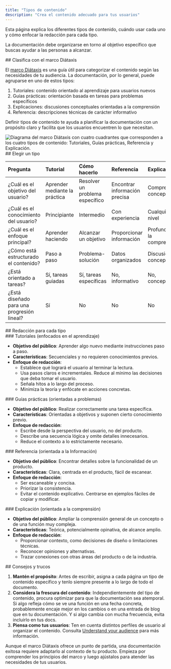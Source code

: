 ```yaml
---
title: "Tipos de contenido"
description: "Crea el contenido adecuado para tus usuarios"
---
```


<Tip>
  Esta página explica los diferentes tipos de contenido, cuándo usar cada uno y cómo enfocar la redacción para cada tipo.
</Tip>

La documentación debe organizarse en torno al objetivo específico que buscas ayudar a las personas a alcanzar.

<div id="categorize-using-the-ditaxis-framework">
  ## Clasifica con el marco Diátaxis
</div>

El [marco Diátaxis](https://diataxis.fr) es una guía útil para categorizar el contenido según las necesidades de tu audiencia. La documentación, por lo general, puede agruparse en uno de estos tipos:

1. Tutoriales: contenido orientado al aprendizaje para usuarios nuevos
2. Guías prácticas: orientación basada en tareas para problemas específicos
3. Explicaciones: discusiones conceptuales orientadas a la comprensión
4. Referencia: descripciones técnicas de carácter informativo

Definir tipos de contenido te ayuda a planificar la documentación con un propósito claro y facilita que los usuarios encuentren lo que necesitan.

<Frame>
  <img src="/images/guides/best-practices/diataxis.webp" alt="Diagrama del marco Diátaxis con cuatro cuadrantes que corresponden a los cuatro tipos de contenido: Tutoriales, Guías prácticas, Referencia y Explicación." />
</Frame>

<div id="picking-a-type">
  ## Elegir un tipo
</div>

| Pregunta                     | Tutorial             | Cómo hacerlo          | Referencia           | Explicación          |
|:-----------------------------|:---------------------|:---------------------|:---------------------|:---------------------|
| ¿Cuál es el objetivo del usuario?      | Aprender mediante la práctica | Resolver un problema específico | Encontrar información precisa | Comprender conceptos |
| ¿Cuál es el conocimiento del usuario? | Principiante         | Intermedio          | Con experiencia      | Cualquier nivel      |
| ¿Cuál es el enfoque principal?    | Aprender haciendo     | Alcanzar un objetivo | Proporcionar información | Profundizar la comprensión |
| ¿Cómo está estructurado el contenido? | Paso a paso         | Problema-solución    | Datos organizados    | Discusiones conceptuales |
| ¿Está orientado a tareas?          | Sí, tareas guiadas    | Sí, tareas específicas | No, informativo     | No, conceptual      |
| ¿Está diseñado para una progresión lineal? | Sí | No | No | No |

<div id="writing-for-each-type">
  ## Redacción para cada tipo
</div>

<div id="tutorials-learning-oriented">
  ### Tutoriales (enfocados en el aprendizaje)
</div>

* **Objetivo del público**: Aprender algo nuevo mediante instrucciones paso a paso.
* **Características**: Secuenciales y no requieren conocimientos previos.
* **Enfoque de redacción**:
  * Establece qué logrará el usuario al terminar la lectura.
  * Usa pasos claros e incrementales. Reduce al mínimo las decisiones que deba tomar el usuario.
  * Señala hitos a lo largo del proceso.
  * Minimiza la teoría y enfócate en acciones concretas.

<div id="how-to-guides-problem-oriented">
  ### Guías prácticas (orientadas a problemas)
</div>

* **Objetivo del público**: Realizar correctamente una tarea específica.
* **Características**: Orientadas a objetivos y suponen cierto conocimiento previo.
* **Enfoque de redacción**:
  * Escribe desde la perspectiva del usuario, no del producto.
  * Describe una secuencia lógica y omite detalles innecesarios.
  * Reduce el contexto a lo estrictamente necesario.

<div id="reference-information-oriented">
  ### Referencia (orientada a la Información)
</div>

* **Objetivo del público**: Encontrar detalles sobre la funcionalidad de un producto.
* **Características**: Clara, centrada en el producto, fácil de escanear.
* **Enfoque de redacción**:
  * Ser escaneable y concisa.
  * Priorizar la consistencia.
  * Evitar el contenido explicativo. Centrarse en ejemplos fáciles de copiar y modificar.

<div id="explanation-understanding-oriented">
  ### Explicación (orientada a la comprensión)
</div>

* **Objetivo del público**: Ampliar la comprensión general de un concepto o de una función muy compleja.
* **Características**: Teórica, potencialmente opinativa, de alcance amplio.
* **Enfoque de redacción**:
  * Proporcionar contexto, como decisiones de diseño o limitaciones técnicas.
  * Reconocer opiniones y alternativas.
  * Trazar conexiones con otras áreas del producto o de la industria.

<div id="tips-and-tricks">
  ## Consejos y trucos
</div>

1. **Mantén el propósito**: Antes de escribir, asigna a cada página un tipo de contenido específico y tenlo siempre presente a lo largo de todo el documento.
2. **Considera la frescura del contenido**: Independientemente del tipo de contenido, procura optimizar para que la documentación sea atemporal. Si algo refleja cómo se ve una función en una fecha concreta, probablemente encaje mejor en los cambios o en una entrada de blog que en tu documentación. Y si algo cambia con mucha frecuencia, evita incluirlo en tus docs.
3. **Piensa como tus usuarios**: Ten en cuenta distintos perfiles de usuario al organizar el contenido. Consulta [Understand your audience](/es/guides/understand-your-audience) para más información.

Aunque el marco Diátaxis ofrece un punto de partida, una documentación exitosa requiere adaptarlo al contexto de tu producto. Empieza por comprender los principios del marco y luego ajústalos para atender las necesidades de tus usuarios.